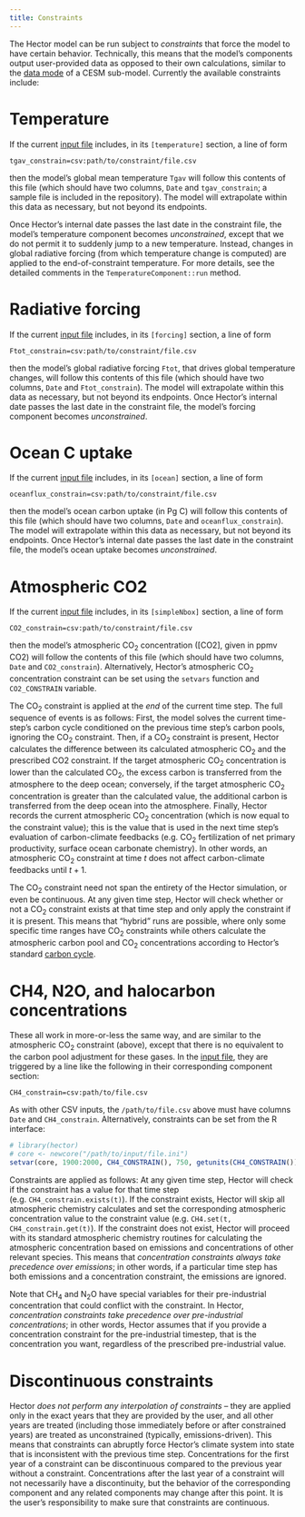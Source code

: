 ```yaml
---
title: Constraints
---
```


The Hector model can be run subject to *constraints* that force the model to have certain behavior. Technically, this means that the model's components output user-provided data as opposed to their own calculations, similar to the [data mode](http://www.cesm.ucar.edu/models/cesm1.0/cesm/cesm_doc_1_0_4/x42.html) of a CESM sub-model. Currently the available constraints include:

# Temperature

If the current [input file](InputFiles.html) includes, in its `[temperature]` section, a line of form

```
tgav_constrain=csv:path/to/constraint/file.csv
```

then the model's global mean temperature `Tgav` will follow this contents of this file (which should have two columns, `Date` and `tgav_constrain`; a sample file is included in the repository). The model will extrapolate within this data as necessary, but not beyond its endpoints.

Once Hector's internal date passes the last date in the constraint file, the model's temperature component becomes *unconstrained*, except that we do not permit it to suddenly jump to a new temperature. Instead, changes in global radiative forcing (from which temperature change is computed) are applied to the end-of-constraint temperature. For more details, see the detailed comments in the `TemperatureComponent::run` method.

# Radiative forcing

If the current [input file](InputFiles.html) includes, in its `[forcing]` section, a line of form

```
Ftot_constrain=csv:path/to/constraint/file.csv
```

then the model's global radiative forcing `Ftot`, that drives global temperature changes, will follow this contents of this file (which should have two columns, `Date` and `Ftot_constrain`). The model will extrapolate within this data as necessary, but not beyond its endpoints. Once Hector's internal date passes the last date in the constraint file, the model's forcing component becomes *unconstrained*.

# Ocean C uptake

If the current [input file](InputFiles.html) includes, in its `[ocean]` section, a line of form

```
oceanflux_constrain=csv:path/to/constraint/file.csv
```

then the model's ocean carbon uptake (in Pg C) will follow this contents of this file (which should have two columns, `Date` and `oceanflux_constrain`). The model will extrapolate within this data as necessary, but not beyond its endpoints. Once Hector's internal date passes the last date in the constraint file, the model's ocean uptake becomes *unconstrained*.

# Atmospheric CO2

If the current [input file](InputFiles) includes, in its `[simpleNbox]` section, a line of form

```
CO2_constrain=csv:path/to/constraint/file.csv
```

then the model's atmospheric CO$_2$ concentration ([CO2], given in ppmv CO2) will follow the contents of this file (which should have two columns, `Date` and `CO2_constrain`).
Alternatively, Hector's atmospheric CO$_2$ concentration constraint can be set using the `setvars` function and `CO2_CONSTRAIN` variable.

The CO$_2$ constraint is applied at the _end_ of the current time step.
The full sequence of events is as follows:
First, the model solves the current time-step's carbon cycle conditioned on the previous time step's carbon pools, ignoring the CO$_2$ constraint.
Then, if a CO$_2$ constraint is present, Hector calculates the difference between its calculated atmospheric CO$_2$ and the prescribed CO2 constraint.
If the target atmospheric CO$_2$ concentration is lower than the calculated CO$_2$, the excess carbon is transferred from the atmosphere to the deep ocean;
conversely, if the target atmospheric CO$_2$ concentration is greater than the calculated value, the additional carbon is transferred from the deep ocean into the atmosphere.
Finally, Hector records the current atmospheric CO$_2$ concentration (which is now equal to the constraint value); this is the value that is used in the next time step's evaluation of carbon-climate feedbacks (e.g. CO$_2$ fertilization of net primary productivity, surface ocean carbonate chemistry).
In other words, an atmospheric CO$_2$ constraint at time $t$ does not affect carbon-climate feedbacks until $t+1$.

The CO$_2$ constraint need not span the entirety of the Hector simulation, or even be continuous.
At any given time step, Hector will check whether or not a CO$_2$ constraint exists at that time step and only apply the constraint if it is present.
This means that "hybrid" runs are possible, where only some specific time ranges have CO$_2$ constraints while others calculate the atmospheric carbon pool and CO$_2$ concentrations according to Hector's standard [carbon cycle](SimpleNBox).

# CH4, N2O, and halocarbon concentrations

These all work in more-or-less the same way, and are similar to the atmospheric CO$_2$ constraint (above), except that there is no equivalent to the carbon pool adjustment for these gases.
In the [input file](InputFiles), they are triggered by a line like the following in their corresponding component section:

```
CH4_constrain=csv:path/to/file.csv
```

As with other CSV inputs, the `/path/to/file.csv` above must have columns `Date` and `CH4_constrain`.
Alternatively, constraints can be set from the R interface:

``` r
# library(hector)
# core <- newcore("/path/to/input/file.ini")
setvar(core, 1900:2000, CH4_CONSTRAIN(), 750, getunits(CH4_CONSTRAIN()))
```

Constraints are applied as follows:
At any given time step, Hector will check if the constraint has a value for that time step (e.g. `CH4_constrain.exists(t)`).
If the constraint exists, Hector will skip all atmospheric chemistry calculates and set the corresponding atmospheric concentration value to the constraint value (e.g. `CH4.set(t, CH4_constrain.get(t)`).
If the constraint does not exist, Hector will proceed with its standard atmospheric chemistry routines for calculating the atmospheric concentration based on emissions and concentrations of other relevant species.
This means that _concentration constraints always take precedence over emissions_; in other words, if a particular time step has both emissions and a concentration constraint, the emissions are ignored.

Note that CH$_4$ and N$_2$O have special variables for their pre-industrial concentration that could conflict with the constraint.
In Hector, _concentration constraints take precedence over pre-industrial concentrations_;
in other words, Hector assumes that if you provide a concentration constraint for the pre-industrial timestep, that is the concentration you want, regardless of the prescribed pre-industrial value.

# Discontinuous constraints

Hector _does not perform any interpolation of constraints_ -- they are applied only in the exact years that they are provided by the user, and all other years are treated (including those immediately before or after constrained years) are treated as unconstrained (typically, emissions-driven).
This means that constraints can abruptly force Hector's climate system into state that is inconsistent with the previous time step.
Concentrations for the first year of a constraint can be discontinuous compared to the previous year without a constraint.
Concentrations after the last year of a constraint will not necessarily have a discontinuity, but the behavior of the corresponding component and any related components may change after this point.
It is the user's responsibility to make sure that constraints are continuous.
